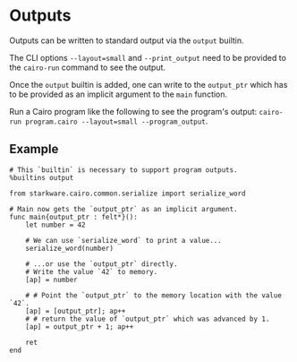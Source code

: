 # Outputs

Outputs can be written to standard output via the `output` builtin.

The CLI options `--layout=small` and `--print_output` need to be provided to the `cairo-run` command to see the output.

Once the `output` builtin is added, one can write to the `output_ptr` which has to be provided as an implicit argument to the `main` function.

Run a Cairo program like the following to see the program's output: `cairo-run program.cairo --layout=small --program_output`.

## Example

```
# This `builtin` is necessary to support program outputs.
%builtins output

from starkware.cairo.common.serialize import serialize_word

# Main now gets the `output_ptr` as an implicit argument.
func main{output_ptr : felt*}():
    let number = 42

    # We can use `serialize_word` to print a value...
    serialize_word(number)

    # ...or use the `output_ptr` directly.
    # Write the value `42` to memory.
    [ap] = number

    # # Point the `output_ptr` to the memory location with the value `42`.
    [ap] = [output_ptr]; ap++
    # # return the value of `output_ptr` which was advanced by 1.
    [ap] = output_ptr + 1; ap++

    ret
end
```
